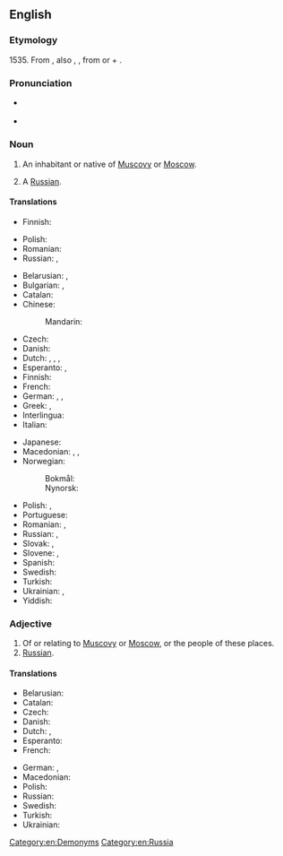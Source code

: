 {{also|muscovite}}
==English==

===Etymology===
1535. From {{uder|en|la|Moscovita||resident of Moscow or Muscovy, Russian}}, also {{m|la|Muscovita}}, {{m|la|Moschovita}}, from {{m|la|Moscovia}} or {{m|la|Muscovia||Muscovy}} + {{m|la|-ita}}.

===Pronunciation===
* {{a|UK}} {{IPA|en|/ˈmʌs.kəˌvaɪt/}}
* {{audio|en|en-us-Muscovite.ogg|Audio (US)}}

===Noun===
{{en-noun}}

# An inhabitant or native of [[Muscovy]] or [[Moscow]].
# {{lb|en|archaic|by extension}} A [[Russian]].

====Translations====
{{trans-top|resident of Muscovy}}
* Finnish: {{t+|fi|moskoviitti}}
{{trans-mid}}
* Polish: {{t|pl|Moskwicin|m}} {{qualifier|archaic, rare}}
* Romanian: {{t+|ro|muscal|m}}
* Russian: {{t|ru|[[жи́тель]] [[Московия|Моско́вии]]|m}}, {{t|ru|[[жи́тельница]] [[Московия|Моско́вии]]|f}}
{{trans-bottom}}

{{trans-top|resident of Moscow}}
* Belarusian: {{t|be|маскві́ч|m|sc=Cyrl}}, {{t|be|маскві́чка|f|sc=Cyrl}}
* Bulgarian: {{t|bg|московча́нин|m}}, {{t|bg|московча́нка|f}}
* Catalan: {{t+|ca|moscovita|m|f}}
* Chinese:
*: Mandarin: {{t|cmn|莫斯科人|tr=Mòsīkērén|sc=Hani}}
* Czech: {{t+|cs|Moskvan|m}}
* Danish: {{t+|da|moskovit|c}}
* Dutch: {{t+|nl|Moskoviet|m}}, {{t+|nl|Moskouer|m}}, {{t+|nl|Moskovitische|f}}, {{t+|nl|Moskouse|f}}
* Esperanto: {{t|eo|moskvano}} {{qualifier|man or woman}}, {{t|eo|moskvanino}} {{qualifier|woman}}
* Finnish: {{t+|fi|moskovalainen}}
* French: {{t+|fr|Moscovite|m|f}}
* German: {{t+|de|Moskauer|m}}, {{t+|de|Moskowiter|m}}, {{t+|de|Moskauerin|f}}
* Greek: {{t+|el|Μοσχοβίτης|m}}, {{t|el|Μοσχοβίτισσα|f}}
* Interlingua: {{t|ia|moscovita|m|f}}
* Italian: {{t+|it|moscovita|m|f}}
{{trans-mid}}
* Japanese: {{t|ja|モスクワ人|tr=Mosukuwa-jin|sc=Jpan}}
* Macedonian: {{t+|mk|моско́вјанец|m}}, {{t+|mk|моско́вјанин|m}}, {{t+|mk|моско́вјанка|f}}
* Norwegian:
*: Bokmål: {{t+|nb|moskovitt|m}}
*: Nynorsk: {{t|nn|moskovitt|m}}
* Polish: {{t+|pl|moskwianin|m}}, {{t+|pl|moskwianka|f}}
* Portuguese: {{t+|pt|moscovita|m|f}}
* Romanian: {{t+|ro|moscovit|m}}, {{t+|ro|moscovită|f}}
* Russian: {{t+|ru|москви́ч|m}}, {{t+|ru|москви́чка|f}}
* Slovak: {{t|sk|Moskovčan|m}}, {{t|sk|Moskovčanka|f}}
* Slovene: {{t|sl|moskovčan|m}}, {{t|sl|moskovčanka|f}}
* Spanish: {{t+|es|moscovita|m|f}}
* Swedish: {{t|sv|moskovit|c}} {{qualifier|archaic, poetic}}
* Turkish: {{t|tr|Moskovalı}}
* Ukrainian: {{t|uk|москви́ч|m|sc=Cyrl}}, {{t|uk|москви́чка|f|sc=Cyrl}}
* Yiddish: {{t|yi|מאָסקווער|m}}
{{trans-bottom}}

===Adjective===
{{en-adj|-}}

# Of or relating to [[Muscovy]] or [[Moscow]], or the people of these places.
# [[Russian]].

====Translations====
{{trans-top|Relating to Moscow}}
* Belarusian: {{t|be|маско́ўскі|m|sc=Cyrl}}
* Catalan: {{t+|ca|moscovita}}
* Czech: {{t+|cs|moskevský}}
* Danish: {{t|da|moskovitisk}}
* Dutch: {{t+|nl|Moskovitisch}}, {{t+|nl|Moskous}}
* Esperanto: {{t|eo|moskva}}
* French: {{t+|fr|moscovite}}
{{trans-mid}}
* German: {{t|de|moskowitisch}}, {{t+|de|Moskauer}}
* Macedonian: {{t+|mk|московски}}
* Polish: {{t+|pl|moskiewski}}
* Russian: {{t+|ru|моско́вский}}
* Swedish: {{t|sv|moskovitisk}} {{qualifier|very archaic}}
* Turkish: {{t|tr|Moskovalı}}
* Ukrainian: {{t|uk|моско́вський|m|sc=Cyrl}}
{{trans-bottom}}

[[Category:en:Demonyms]]
[[Category:en:Russia]]